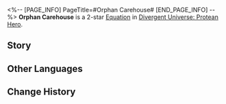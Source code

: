<%-- [PAGE_INFO]
PageTitle=#Orphan Carehouse#
[END_PAGE_INFO] --%>
{{Equation Infobox
|period   = Protean Hero
|rarity   = 2
|path1    = Propagation*4
|path2    = Harmony*2
|effect   = After breaking an enemy target's Weakness, recovers {{Color|h|1}} Skill Points. Using Basic ATK and Skills to attack enemy targets inflicts {{Color|h|5}} additional Toughness Reduction and applies {{Color|h|2}} "{{Trait|Harmonize}}" stacks.
|mentions = 
}}
'''Orphan Carehouse''' is a 2-star [[Divergent Universe: Protean Hero/Equatoins|Equation]] in [[Divergent Universe: Protean Hero]].

==Story==
{{Description|We deeply mourn the loss of Headmistress Cynthia,<br />Who passed away peacefully in her dream three nights ago.<br />It's truly heartwarming to see that all the children returned from all corners of the world to pay their respects.<br />Those war orphans,<br />Are now craftsmen, scholars, and artists.<br />The story begins on the day the orphanage was founded.<br />Amidst the war-torn chaos when blood and fire burned,<br />Headmistress Cynthia brought love and beauty back to this world.<br />She built a home on the island of Doria,<br />Warmly taking in, like a mother, every child forsaken by the gods.<br />With bread and goat's milk, she filled their hungry bellies.<br />With poetry and sports, she replaced killing,<br />Shaping them into healthy and proud individuals.<br />Today, Headmistress Cynthia has transformed into a golden butterfly, ascending to the heavens<br />Or, more fittingly, soaring into our hearts,<br />Igniting our passion to build even more havens of hope.}}
<!--
==Gameplay Notes==
* 
-->
==Other Languages==
{{Other Languages
|en   = Orphan Carehouse
|zhs  = 遗孤抚养院
|zht  = 遺孤撫養院
|ja   = {{Rubi|孤児院|こじいん}}
|ko   = 고아 보육원
|es   = Orfanato
|fr   = Orphelinat des délaissés
|ru   = Сиротский приют
|th   = บ้านเด็กกำพร้า
|vi   = Trại Trẻ Mồ Côi
|de   = Waisenhaus
|id   = Orphan Carehouse
|pt   = Orfanato
}}

==Change History==
{{Change History|3.1}}